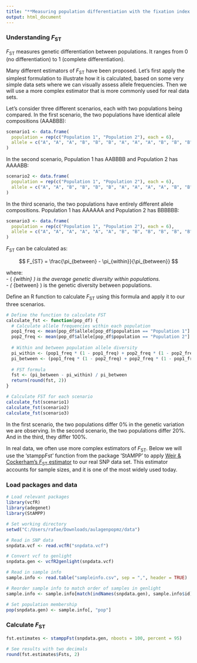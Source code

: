 ---
title: "**Measuring population differentiation with the fixation index (*F*~ST~)**"
output: html_document
---

### Understanding *F*~ST~

*F*~ST~ measures genetic differentiation between populations. It ranges from 0 (no differentiation) to 1 (complete differentiation).

Many different estimators of *F*~ST~ have been proposed. Let's first apply the simplest formulation to illustrate how it is calculated, based on some very simple data sets where we can visually assess allele frequencies. Then we will use a more complex estimator that is more commonly used for real data sets.

Let's consider three different scenarios, each with two populations being compared. In the first scenario, the two populations have identical allele compositions (AAABBB):

```{r, message=FALSE, warning=FALSE}
scenario1 <- data.frame(
  population = rep(c("Population 1", "Population 2"), each = 6),
  allele = c("A", "A", "A", "B", "B", "B", "A", "A", "A", "B", "B", "B")
)
```

In the second scenario, Population 1 has AABBBB and Population 2 has AAAABB:

```{r, message=FALSE, warning=FALSE}
scenario2 <- data.frame(
  population = rep(c("Population 1", "Population 2"), each = 6),
  allele = c("A", "A", "B", "B", "B", "B", "A", "A", "A", "A", "B", "B")
)
```

In the third scenario, the two populations have entirely different allele compositions. Population 1 has AAAAAA and Population 2 has BBBBBB:

```{r, message=FALSE, warning=FALSE}
scenario3 <- data.frame(
  population = rep(c("Population 1", "Population 2"), each = 6),
  allele = c("A", "A", "A", "A", "A", "A", "B", "B", "B", "B", "B", "B")
)
```

*F*~ST~ can be calculated as:

$$
F_{ST} = \frac{\pi_{between} - \pi_{within}}{\pi_{between}}
$$

where:  
- \( \pi_{within} \) is the average genetic diversity within populations.  
- \( \pi_{between} \) is the genetic diversity between populations.  

Define an R function to calculate *F*~ST~ using this formula and apply it to our three scenarios.

```{r, message=FALSE, warning=FALSE}
# Define the function to calculate FST
calculate_fst <- function(pop_df) {
  # Calculate allele frequencies within each population
  pop1_freq <- mean(pop_df$allele[pop_df$population == "Population 1"] == "A")
  pop2_freq <- mean(pop_df$allele[pop_df$population == "Population 2"] == "A")
  
  # Within and between population allele diversity
  pi_within <- (pop1_freq * (1 - pop1_freq) + pop2_freq * (1 - pop2_freq)) / 2
  pi_between <- (pop1_freq * (1 - pop2_freq) + pop2_freq * (1 - pop1_freq)) / 2
  
  # FST formula
  fst <- (pi_between - pi_within) / pi_between
  return(round(fst, 2))
}

# Calculate FST for each scenario
calculate_fst(scenario1)
calculate_fst(scenario2)
calculate_fst(scenario3)
```

In the first scenario, the two populations differ 0% in the genetic variation we are observing. In the second scenario, the two populations differ 20%. And in the third, they differ 100%.

In real data, we often use more complex estimators of *F*~ST~. Below we will use the 'stamppFst' function from the package 'StAMPP' to apply [Weir & Cockerham's *F*~ST~ estimator](https://doi.org/10.2307/2408641) to our real SNP data set. This estimator accounts for sample sizes, and it is one of the most widely used today.

### Load packages and data
```{r, message=FALSE, warning=FALSE, results='hide'}
# Load relevant packages
library(vcfR)
library(adegenet)
library(StAMPP)

# Set working directory
setwd("C:/Users/rafae/Downloads/aulagenpopmz/data")

# Read in SNP data
snpdata.vcf <- read.vcfR("snpdata.vcf")

# Convert vcf to genlight
snpdata.gen <- vcfR2genlight(snpdata.vcf)

# Read in sample info
sample.info <- read.table("sampleinfo.csv", sep = ",", header = TRUE)

# Reorder sample info to match order of samples in genlight
sample.info <- sample.info[match(indNames(snpdata.gen), sample.info$id), ]

# Set population membership
pop(snpdata.gen) <- sample.info[, "pop"]
```

### Calculate *F*~ST~
```{r, message=FALSE, warning=FALSE}
fst.estimates <- stamppFst(snpdata.gen, nboots = 100, percent = 95)

# See results with two decimals
round(fst.estimates$Fsts, 2)
```
